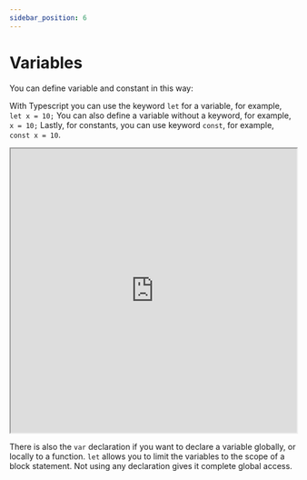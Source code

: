 ```yaml
---
sidebar_position: 6
---
```



#  Variables

You can define variable and constant in this way:

With Typescript you can use the keyword `let` for a variable, for example, `let x = 10;`
You can also define a variable without a keyword, for example, `x = 10;`
Lastly, for constants, you can use keyword `const`, for example, `const x = 10`.


<iframe src="https://hlab.app/s/docs/var1_hbook"
    width="100%"
    height="500px"
    ></iframe>


There is also the `var` declaration if you want to declare a variable globally, or locally to a function. `let` allows you to limit the variables to the scope of a block statement. Not using any declaration gives it complete global access. 


